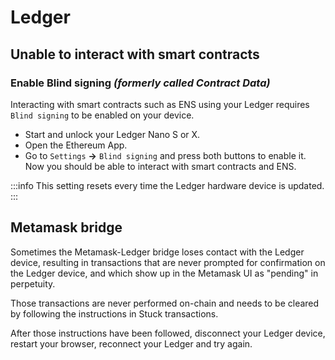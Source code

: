 # Ledger
## Unable to interact with smart contracts
### Enable Blind signing *(formerly called Contract Data)*
Interacting with smart contracts such as ENS using your Ledger requires `Blind signing` to be enabled on your device.
* Start and unlock your Ledger Nano S or X.
* Open the Ethereum App.
* Go to `Settings` **→** `Blind signing` and press both buttons to enable it.
Now you should be able to interact with smart contracts and ENS.

:::info
This setting resets every time the Ledger hardware device is updated.
:::

## Metamask bridge
Sometimes the Metamask-Ledger bridge loses contact with the Ledger device, resulting in transactions that are never prompted for confirmation on the Ledger device, and which show up in the Metamask UI as "pending" in perpetuity.

Those transactions are never performed on-chain and needs to be cleared by following the instructions in Stuck transactions.

After those instructions have been followed, disconnect your Ledger device, restart your browser, reconnect your Ledger and try again.
